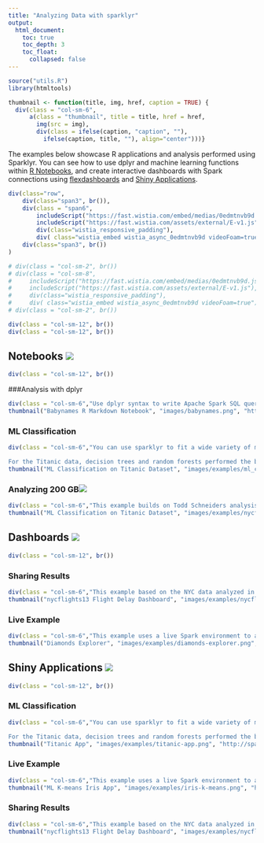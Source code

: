 ```yaml
---
title: "Analyzing Data with sparklyr"
output:
  html_document:
    toc: true
    toc_depth: 3
    toc_float:
      collapsed: false
---
```


```r
source("utils.R")
library(htmltools)

thumbnail <- function(title, img, href, caption = TRUE) {
  div(class = "col-sm-6",
      a(class = "thumbnail", title = title, href = href,
        img(src = img),
        div(class = ifelse(caption, "caption", ""),
          ifelse(caption, title, ""), align="center")))}

```

The examples below showcase R applications and analysis performed using Sparklyr. You can see how to use dplyr and machine learning functions within [R Notebooks](http://rmarkdown.rstudio.com/r_notebooks.html), and create interactive dashboards with Spark connections using [flexdashboards](http://rmarkdown.rstudio.com/flexdashboard/index.html) and [Shiny Applications](http://shiny.rstudio.com).

```r

div(class="row",
    div(class="span3", br()),
    div(class = "span6",
        includeScript("https://fast.wistia.com/embed/medias/0edmtnvb9d.jsonp" ),
        includeScript("https://fast.wistia.com/assets/external/E-v1.js"),
        div(class="wistia_responsive_padding"),
        div( class="wistia_embed wistia_async_0edmtnvb9d videoFoam=true")),
    div(class="span3", br())
)

# div(class = "col-sm-2", br())
# div(class = "col-sm-8",
#     includeScript("https://fast.wistia.com/embed/medias/0edmtnvb9d.jsonp" ),
#     includeScript("https://fast.wistia.com/assets/external/E-v1.js"),
#     div(class="wistia_responsive_padding"),
#     div( class="wistia_embed wistia_async_0edmtnvb9d videoFoam=true"))
# div(class = "col-sm-2", br())

div(class = "col-sm-12", br())
div(class = "col-sm-12", br())

```      


## Notebooks [![](images/examples/github-logo.png)](https://github.com/rstudio/sparkDemos/tree/master/prod/notebooks)

```r
div(class = "col-sm-12", br())
```

###Analysis with dplyr

```r
div(class = "col-sm-6","Use dplyr syntax to write Apache Spark SQL queries. Use select, where, group by, joins, and window functions in Apache Spark SQL.")
thumbnail("Babynames R Markdown Notebook", "images/babynames.png", "https://beta.rstudioconnect.com/content/1813/")
```

### ML Classification

```r
div(class = "col-sm-6","You can use sparklyr to fit a wide variety of machine learning algorithms in Apache Spark. This analysis compares the performance of six classification models in Apache Spark on the Titanic data set.

For the Titanic data, decision trees and random forests performed the best and had comparatively fast run times. See results for a detailed comparison.")
thumbnail("ML Classification on Titanic Dataset", "images/examples/ml_classification_titanic.png", "https://beta.rstudioconnect.com/content/1518/")
```


### Analyzing 200 GB[![](images/examples/github-logo.png)](https://github.com/rstudio/sparkDemos/tree/master/prod/notebooks/taxi_demo)
```r
div(class = "col-sm-6","This example builds on Todd Schneiders analysis of NYC Taxi Data. The original postgres tables (200 GB) were transferred to S3 and then loaded into Hive tables on Amazon EMR. The analysis was conducted in an R Markdown notebook with sparklyr.")
thumbnail("ML Classification on Titanic Dataset", "images/examples/nycflights13-dash-spark.png", "http://sparkdemo.rstudio.com/dashboards/nycflights13-dash-spark")
```




## Dashboards [![](images/examples/github-logo.png)](https://github.com/rstudio/sparkDemos/tree/master/prod/dashboards)

```r
div(class = "col-sm-12", br())
```

### Sharing Results

```r
div(class = "col-sm-6","This example based on the NYC data analyzed in the Notebooks section")
thumbnail("nycflights13 Flight Delay Dashboard", "images/examples/nycflights13-dash-spark.png", "http://sparkdemo.rstudio.com/dashboards/nycflights13-dash-spark")
```

### Live Example

```r
div(class = "col-sm-6","This example uses a live Spark environment to analyze the Diamonds dataset")
thumbnail("Diamonds Explorer", "images/examples/diamonds-explorer.png", "http://sparkdemo.rstudio.com/dashboards/diamonds-explorer")
```


## Shiny Applications [![](images/examples/github-logo.png)](https://github.com/rstudio/sparkDemos/tree/master/prod/apps)


```r
div(class = "col-sm-12", br())
```

### ML Classification

```r
div(class = "col-sm-6","You can use sparklyr to fit a wide variety of machine learning algorithms in Apache Spark. This analysis compares the performance of six classification models in Apache Spark on the Titanic data set.

For the Titanic data, decision trees and random forests performed the best and had comparatively fast run times. See results for a detailed comparison.")
thumbnail("Titanic App", "images/examples/titanic-app.png", "http://sparkdemo.rstudio.com/apps/titanic-classification/")
```

### Live Example

```r
div(class = "col-sm-6","This example uses a live Spark environment to analyze the Iris dataset")
thumbnail("ML K-means Iris App", "images/examples/iris-k-means.png", "http://sparkdemo.rstudio.com/apps/iris-k-means")
```

### Sharing Results

```r
div(class = "col-sm-6","This example based on the NYC data analyzed in the Notebooks section")
thumbnail("nycflights13 Flight Delay Dashboard", "images/examples/nycflights13-app-spark.png", "http://sparkdemo.rstudio.com/apps/nycflights13-app-spark")
```


